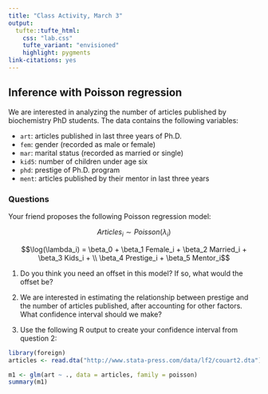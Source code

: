 ```yaml
---
title: "Class Activity, March 3"
output: 
  tufte::tufte_html:
    css: "lab.css"
    tufte_variant: "envisioned"
    highlight: pygments
link-citations: yes
---
```


## Inference with Poisson regression


We are interested in analyzing the number of articles published by biochemistry PhD students. The data contains the following variables:

* `art`: articles published in last three years of Ph.D.
* `fem`: gender (recorded as male or female)
* `mar`: marital status (recorded as married or single)
* `kid5`: number of children under age six
* `phd`: prestige of Ph.D. program
* `ment`: articles published by their mentor in last three years

### Questions

Your friend proposes the following Poisson regression model:

$$Articles_i \sim Poisson(\lambda_i)$$

$$\log(\lambda_i) = \beta_0 + \beta_1 Female_i + \beta_2 Married_i + \beta_3 Kids_i + \\  \beta_4 Prestige_i + \beta_5 Mentor_i$$

1. Do you think you need an offset in this model? If so, what would the offset be?

2. We are interested in estimating the relationship between prestige and the number of articles published, after accounting for other factors. What confidence interval should we make?

3. Use the following R output to create your confidence interval from question 2:

```r
library(foreign)
articles <- read.dta("http://www.stata-press.com/data/lf2/couart2.dta")

m1 <- glm(art ~ ., data = articles, family = poisson)
summary(m1)
```